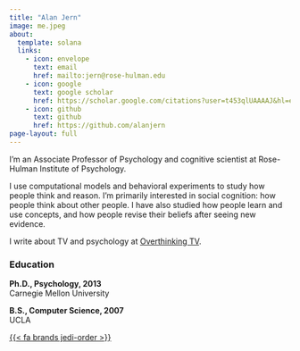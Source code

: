 ```yaml
---
title: "Alan Jern"
image: me.jpeg
about: 
  template: solana
  links:
    - icon: envelope
      text: email
      href: mailto:jern@rose-hulman.edu
    - icon: google
      text: google scholar
      href: https://scholar.google.com/citations?user=t453qlUAAAAJ&hl=en
    - icon: github
      text: github
      href: https://github.com/alanjern
page-layout: full
---
```


I'm an Associate Professor of Psychology and cognitive scientist at Rose-Hulman Institute of Psychology.

I use computational models and behavioral experiments to study how people think and reason. I'm primarily interested in social cognition: how people think about other people. I have also studied how people learn and use concepts, and how people revise their beliefs after seeing new evidence.

I write about TV and psychology at [Overthinking TV](https://www.psychologytoday.com/us/blog/overthinking-tv).

### Education

**Ph.D., Psychology, 2013**\
Carnegie Mellon University

**B.S., Computer Science, 2007**\
UCLA

[{{< fa brands jedi-order >}}](starwars/starwars.qmd)
